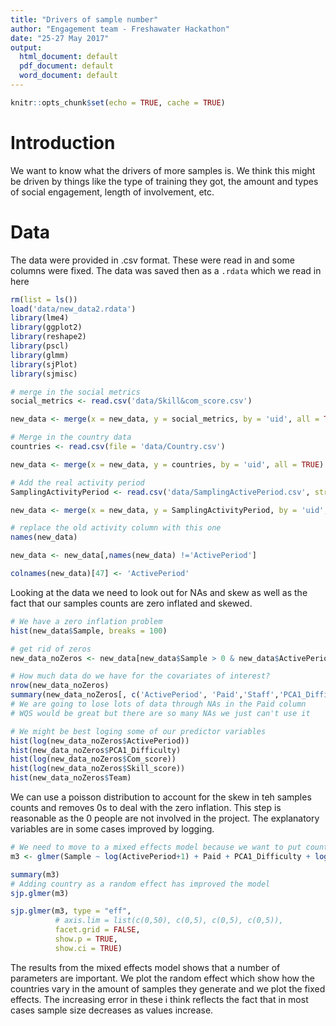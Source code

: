 ```yaml
---
title: "Drivers of sample number"
author: "Engagement team - Freshawater Hackathon"
date: "25-27 May 2017"
output:
  html_document: default
  pdf_document: default
  word_document: default
---
```

  
```r
knitr::opts_chunk$set(echo = TRUE, cache = TRUE)
```

# Introduction

We want to know what the drivers of more samples is. We think this might be driven by things like the type of training they got, the amount and types of social engagement, length of involvement, etc.

# Data

The data were provided in .csv format. These were read in and some columns were fixed. The data was saved then as a `.rdata` which we read in here

```r
rm(list = ls())
load('data/new_data2.rdata')
library(lme4)
library(ggplot2)
library(reshape2)
library(pscl)
library(glmm)
library(sjPlot)
library(sjmisc)

# merge in the social metrics
social_metrics <- read.csv('data/Skill&com_score.csv')

new_data <- merge(x = new_data, y = social_metrics, by = 'uid', all = TRUE)

# Merge in the country data
countries <- read.csv(file = 'data/Country.csv')

new_data <- merge(x = new_data, y = countries, by = 'uid', all = TRUE)

# Add the real activity period
SamplingActivityPeriod <- read.csv('data/SamplingActivePeriod.csv', stringsAsFactors = FALSE)

new_data <- merge(x = new_data, y = SamplingActivityPeriod, by = 'uid', all = TRUE)

# replace the old activity column with this one
names(new_data)

new_data <- new_data[,names(new_data) !='ActivePeriod']

colnames(new_data)[47] <- 'ActivePeriod'
```

Looking at the data we need to look out for NAs and skew as well as the fact that our samples counts are zero inflated and skewed.

```r
# We have a zero inflation problem
hist(new_data$Sample, breaks = 100)

# get rid of zeros
new_data_noZeros <- new_data[new_data$Sample > 0 & new_data$ActivePeriod > 0 & new_data$Staff == 0, ]

# How much data do we have for the covariates of interest?
nrow(new_data_noZeros)
summary(new_data_noZeros[, c('ActivePeriod', 'Paid','Staff','PCA1_Difficulty', 'WQS', 'Com_score', 'Skill_score', 'Team')])
# We are going to lose lots of data through NAs in the Paid column
# WQS would be great but there are so many NAs we just can't use it

# We might be best loging some of our predictor variables
hist(log(new_data_noZeros$ActivePeriod))
hist(new_data_noZeros$PCA1_Difficulty)
hist(log(new_data_noZeros$Com_score))
hist(log(new_data_noZeros$Skill_score))
hist(new_data_noZeros$Team)
```

We can use a poisson distribution to account for the skew in teh samples counts and removes 0s to deal with the zero inflation. This step is reasonable as the 0 people are not involved in the project. The explanatory variables are in some cases improved by logging.

```r
# We need to move to a mixed effects model because we want to put country in there
m3 <- glmer(Sample ~ log(ActivePeriod+1) + Paid + PCA1_Difficulty + log(Com_score+1) + log(Skill_score+1) + Team + (1|Country), data = new_data_noZeros, family = 'poisson')

summary(m3)
# Adding country as a random effect has improved the model
sjp.glmer(m3)

sjp.glmer(m3, type = "eff",
          # axis.lim = list(c(0,50), c(0,5), c(0,5), c(0,5)),
          facet.grid = FALSE,
          show.p = TRUE,
          show.ci = TRUE)
```

The results from the mixed effects model shows that a number of parameters are important. We plot the random effect which show how the countries vary in the amount of samples they generate and we plot the fixed effects. The increasing error in these i think reflects the fact that in most cases sample size decreases as values increase.